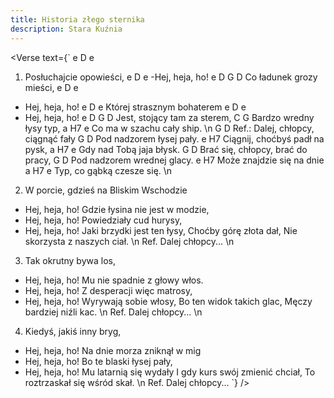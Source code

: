 ```yaml
---
title: Historia złego sternika
description: Stara Kuźnia
---
```



<Verse
  text={`
   e            D    e
1. Posłuchajcie opowieści,
e     D     e
-Hej, heja, ho!
e          D     G   D
Co ładunek grozy mieści,
e      D     e
- Hej, heja, ho!
e                D   e
Której strasznym bohaterem
e      D     e
- Hej, heja, ho!
e             D      G  D
Jest, stojący tam za sterem,
C             G
Bardzo wredny łysy typ,
a              H7   e
Co ma w szachu cały ship.
\n
      G               D
Ref.: Dalej, chłopcy, ciągnąć fały
G            D
Pod nadzorem łysej pały.
e                H7
Ciągnij, choćbyś padł na pysk,
a       H7   e
Gdy nad Tobą jaja błysk.
G                  D
Brać się, chłopcy, brać do pracy,
G            D
Pod nadzorem wrednej glacy.
e             H7
Może znajdzie się na dnie
a       H7    e
Typ, co gąbką czesze się.
\n
2. W porcie, gdzieś na Bliskim Wschodzie
- Hej, heja, ho!
Gdzie łysina nie jest w modzie,
- Hej, heja, ho!
Powiedziały cud hurysy,
- Hej, heja, ho!
Jaki brzydki jest ten łysy,
Choćby górę złota dał,
Nie skorzysta z naszych ciał.
\n
Ref. Dalej chłopcy...
\n
3. Tak okrutny bywa los,
- Hej, heja, ho!
Mu nie spadnie z głowy włos.
- Hej, heja, ho!
Z desperacji więc matrosy,
- Hej, heja, ho!
Wyrywają sobie włosy,
Bo ten widok takich glac,
Męczy bardziej niźli kac.
\n
Ref. Dalej chłopcy...
\n
4. Kiedyś, jakiś inny bryg,
- Hej, heja, ho!
Na dnie morza zniknął w mig
- Hej, heja, ho!
Bo te blaski łysej pały,
- Hej, heja, ho!
Mu latarnią się wydały
I gdy kurs swój zmienić chciał,
To roztrzaskał się wśród skał.
\n
Ref. Dalej chłopcy...
`}
/>
